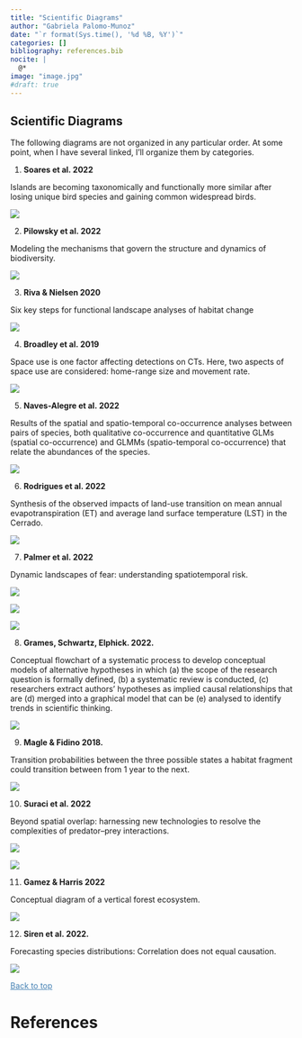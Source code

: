 ```yaml
---
title: "Scientific Diagrams"
author: "Gabriela Palomo-Munoz"
date: "`r format(Sys.time(), '%d %B, %Y')`"
categories: []
bibliography: references.bib 
nocite: |
  @*
image: "image.jpg"
#draft: true
---
```


## Scientific Diagrams 



The following diagrams are not organized in any particular order. At some point, when I have several linked, I'll organize them by categories. 

1. **Soares et al. 2022**  

Islands are becoming taxonomically and functionally more similar after losing unique bird species and gaining common widespread birds. 

[![](https://fesummaries.files.wordpress.com/2022/10/fecoutinhosoaresimage.jpg?w=1481)](https://fesummaries.files.wordpress.com/2022/10/fecoutinhosoaresimage.jpg?w=1481)

2. **Pilowsky et al. 2022**

Modeling the mechanisms that govern the structure and dynamics of biodiversity.

[![](https://www.science.org/cms/10.1126/sciadv.abj2271/asset/174b581f-483e-41e2-af5a-b401043fa611/assets/images/large/sciadv.abj2271-f1.jpg)](https://www.science.org/cms/10.1126/sciadv.abj2271/asset/174b581f-483e-41e2-af5a-b401043fa611/assets/images/large/sciadv.abj2271-f1.jpg) 

3. **Riva & Nielsen 2020**

Six key steps for functional landscape analyses of habitat change

[![](https://media.springernature.com/full/springer-static/image/art%3A10.1007%2Fs10980-020-01048-y/MediaObjects/10980_2020_1048_Fig1_HTML.png?as=webp)](https://media.springernature.com/full/springer-static/image/art%3A10.1007%2Fs10980-020-01048-y/MediaObjects/10980_2020_1048_Fig1_HTML.png?as=webp) 

4. **Broadley et al. 2019**

Space use is one factor affecting detections on CTs. Here, two aspects of space use are considered: home-range size and movement rate. 

[![](https://onlinelibrary.wiley.com/cms/asset/6037e2fa-7cc2-4ceb-8e7d-6cafe6925d42/ece35840-fig-0001-m.png)](https://onlinelibrary.wiley.com/cms/asset/6037e2fa-7cc2-4ceb-8e7d-6cafe6925d42/ece35840-fig-0001-m.png) 

5. **Naves-Alegre et al. 2022**

Results of the spatial and spatio-temporal co-occurrence analyses between pairs of species, both qualitative co-occurrence and quantitative GLMs (spatial co-occurrence) and GLMMs (spatio-temporal co-occurrence) that relate the abundances of the species. 

[![](https://zslpublications.onlinelibrary.wiley.com/cms/asset/42363a0c-8425-462e-b946-4e26ccaa929b/jzo13016-fig-0002-m.jpg)](https://zslpublications.onlinelibrary.wiley.com/cms/asset/42363a0c-8425-462e-b946-4e26ccaa929b/jzo13016-fig-0002-m.jpg) 

6. **Rodrigues et al. 2022**

Synthesis of the observed impacts of land-use transition on mean annual evapotranspiration (ET) and average land surface temperature (LST) in the Cerrado. 

[![](https://onlinelibrary.wiley.com/cms/asset/fed6febd-795c-48c8-9105-ee9cab518811/gcb16386-fig-0009-m.png)](https://onlinelibrary.wiley.com/cms/asset/fed6febd-795c-48c8-9105-ee9cab518811/gcb16386-fig-0009-m.png) 

7. **Palmer et al. 2022**

Dynamic landscapes of fear: understanding spatiotemporal risk.

[![](https://ars.els-cdn.com/content/image/1-s2.0-S0169534722001409-gr1.jpg)](https://ars.els-cdn.com/content/image/1-s2.0-S0169534722001409-gr1.jpg) 

[![](https://ars.els-cdn.com/content/image/1-s2.0-S0169534722001409-gr2.jpg)](https://ars.els-cdn.com/content/image/1-s2.0-S0169534722001409-gr2.jpg) 

[![](https://ars.els-cdn.com/content/image/1-s2.0-S0169534722001409-gr3.jpg)](https://ars.els-cdn.com/content/image/1-s2.0-S0169534722001409-gr3.jpg) 

8. **Grames, Schwartz, Elphick. 2022.** 

Conceptual flowchart of a systematic process to develop conceptual models of alternative hypotheses in which (a) the scope of the research question is formally defined, (b) a systematic review is conducted, (c) researchers extract authors' hypotheses as implied causal relationships that are (d) merged into a graphical model that can be (e) analysed to identify trends in scientific thinking.

[![](https://besjournals.onlinelibrary.wiley.com/cms/asset/91d10417-db46-4d70-9dc5-e9a95adbbc07/mee313940-fig-0001-m.png)](https://besjournals.onlinelibrary.wiley.com/cms/asset/91d10417-db46-4d70-9dc5-e9a95adbbc07/mee313940-fig-0001-m.png) 

9. **Magle & Fidino 2018.** 

Transition probabilities between the three possible states a habitat fragment could transition between from 1 year to the next.

[![](https://media.springernature.com/lw685/springer-static/image/art%3A10.1007%2Fs10531-018-1621-z/MediaObjects/10531_2018_1621_Fig1_HTML.png?as=webp)](https://media.springernature.com/lw685/springer-static/image/art%3A10.1007%2Fs10531-018-1621-z/MediaObjects/10531_2018_1621_Fig1_HTML.png?as=webp) 

10. **Suraci et al. 2022**

Beyond spatial overlap: harnessing new technologies to resolve the complexities of predator–prey interactions.

[![](https://onlinelibrary.wiley.com/cms/asset/47975cfe-a942-4b75-8ff4-1dadff0ab58d/oik13362-fig-0002-m.png)](https://onlinelibrary.wiley.com/cms/asset/47975cfe-a942-4b75-8ff4-1dadff0ab58d/oik13362-fig-0002-m.png) 

[![](https://onlinelibrary.wiley.com/cms/asset/3b1998c2-6f7f-47ad-a0b1-aa1b5c9071bc/oik13362-fig-0003-m.png)](https://onlinelibrary.wiley.com/cms/asset/3b1998c2-6f7f-47ad-a0b1-aa1b5c9071bc/oik13362-fig-0003-m.png) 

11. **Gamez & Harris 2022**

Conceptual diagram of a vertical forest ecosystem.

[![](https://www.cell.com/cms/attachment/3031e70c-11c0-437a-99a9-bca63609a279/gr2.jpg)](https://www.cell.com/cms/attachment/3031e70c-11c0-437a-99a9-bca63609a279/gr2.jpg) 


12. **Siren et al. 2022.** 

Forecasting species distributions: Correlation does not equal causation.

[![](https://onlinelibrary.wiley.com/cms/asset/9149494c-a504-490c-a881-9704b868e81b/ddi13480-fig-0003-m.png)](https://onlinelibrary.wiley.com/cms/asset/9149494c-a504-490c-a881-9704b868e81b/ddi13480-fig-0003-m.png) 



 <a href="#top" style="color:steelblue;" >Back to top</a>


# References 
 
::: {#refs}
:::
